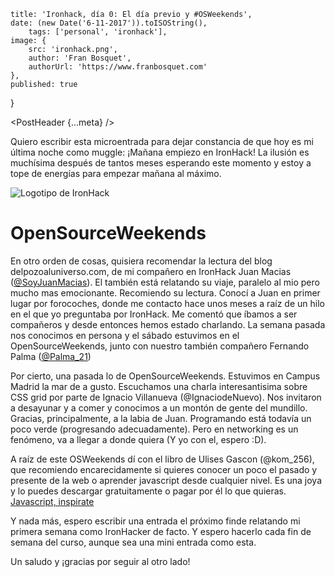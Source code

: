 
	title: 'Ironhack, día 0: El día previo y #OSWeekends',
	date: (new Date('6-11-2017')).toISOString(),
		tags: ['personal', 'ironhack'],
	image: {
		src: 'ironhack.png',
		author: 'Fran Bosquet',
		authorUrl: 'https://www.franbosquet.com'
	},
	published: true
}

<PostHeader {...meta} />

Quiero escribir esta microentrada para dejar constancia de que hoy es mi última noche como muggle: ¡Mañana empiezo en IronHack! La ilusión es muchísima después de tantos meses esperando este momento y estoy a tope de energías para empezar mañana al máximo.

![Logotipo de IronHack](/images/ironhack.png)

# OpenSourceWeekends

En otro orden de cosas, quisiera recomendar la lectura del blog delpozoaluniverso.com, de mi compañero en IronHack Juan Macias ([@SoyJuanMacias](https://twitter.com/SoyJuanMacias)). El también está relatando su viaje, paralelo al mio pero mucho mas emocionante. Recomiendo su lectura. Conocí a Juan en primer lugar por forocoches, donde me contacto hace unos meses a raíz de un hilo en el que yo preguntaba por IronHack. Me comentó que íbamos a ser compañeros y desde entonces hemos estado charlando. La semana pasada nos conocimos en persona y el sábado estuvimos en el OpenSourceWeekends, junto con nuestro también compañero Fernando Palma ([@Palma_21](https://twitter.com/Palma_21))

Por cierto, una pasada lo de OpenSourceWeekends. Estuvimos en Campus Madrid la mar de a gusto. Escuchamos una charla interesantisima sobre CSS grid por parte de Ignacio Villanueva (@IgnaciodeNuevo). Nos invitaron a desayunar y a comer y conocimos a un montón de gente del mundillo. Gracias, principalmente, a la labia de Juan. Programando está todavía un poco verde (progresando adecuadamente). Pero en networking es un fenómeno, va a llegar a donde quiera (Y yo con el, espero :D).

A raíz de este OSWeekends dí con el libro de Ulises Gascon (@kom_256), que recomiendo encarecidamente si quieres conocer un poco el pasado y presente de la web o aprender javascript desde cualquier nivel. Es una joya y lo puedes descargar gratuitamente o pagar por él lo que quieras. [Javascript, inspirate](https://leanpub.com/javascript-inspirate)

Y nada más, espero escribir una entrada el próximo finde relatando mi primera semana como IronHacker de facto. Y espero hacerlo cada fin de semana del curso, aunque sea una mini entrada como esta.

Un saludo y ¡gracias por seguir al otro lado!